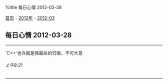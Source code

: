 %title 每日心情 2012-03-28

[[../../../index|首页]] - [[../index|2012年]] - [[index|2012-03]]
==每日心情 2012-03-28==
----
`C++`也许就是我最后的归宿，不可大意
======上午8:21======
----
